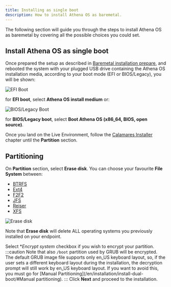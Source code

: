 ```yaml
---
title: Installing as single boot
description: How to install Athena OS as baremetal.
---
```


The following section will guide you through the steps to install Athena OS as baremetal by covering all the possible choices you could set.

## Install Athena OS as single boot

Once prepared the setup as described in [Baremetal installation prepare](/en/installation/prepare-baremetal/), and rebooted the system with your plugged USB drive containing the Athena OS installation media, according to your boot mode (EFI or BIOS/Legacy), you will be shown:

![EFI Boot](@assets/images/efi-boot.png)

for **EFI boot**, select **Athena OS install medium** or:

![BIOS/Legacy Boot](@assets/images/bios-boot.png)

for **BIOS/Legacy boot**, select **Boot Athena OS (x86_64, BIOS, open source)**.

Once you land on the Live Environment, follow the [Calamares Installer](/en/configuration/calamares/) chapter until the **Partition** section.

## Partitioning

On **Partition** section, select **Erase disk**. You can choose your favourite **File System** between:
* [BTRFS](https://wiki.archlinux.org/title/btrfs)
* [Ext4](https://wiki.archlinux.org/title/ext4)
* [F2F2](https://wiki.archlinux.org/title/F2FS)
* [JFS](https://wiki.archlinux.org/title/JFS)
* [Reiser](https://wiki.archlinux.org/title/Reiser4)
* [XFS](https://wiki.archlinux.org/title/XFS)

![Erase disk](@assets/images/calamares-partition-erase.png)

Note that **Erase disk** will delete ALL operating systems you previously installed on your endpoint.

Select **Encrypt system* checkbox if you wish to encrypt your partition.
:::caution
Note that also `/boot` partition used by GRUB will be encrypted. The default GRUB image file supports only en_US keyboard layout, so, if the user sets a different keyboard layout during the installation, the decryption prompt will still work by en_US keyboard layout. If you want to avoid this, you must go for [Manual Partitioning](/en/installation/install-dual-boot/#Manual partitioning).
:::
Click **Next** and proceed to the installation.